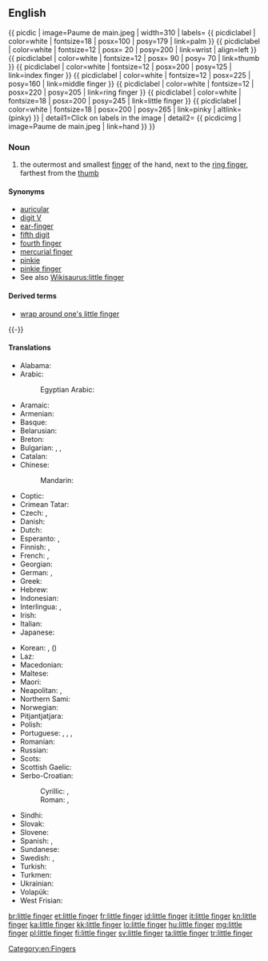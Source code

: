 ==English==
{{ picdic
| image=Paume de main.jpeg
| width=310
| labels=
{{ picdiclabel | color=white | fontsize=18 | posx=100 | posy=179 | link=palm }}
{{ picdiclabel | color=white | fontsize=12 | posx= 20 | posy=200 | link=wrist | align=left }}
{{ picdiclabel | color=white | fontsize=12 | posx= 90 | posy= 70 | link=thumb }}
{{ picdiclabel | color=white | fontsize=12 | posx=200 | posy=125 | link=index finger }}
{{ picdiclabel | color=white | fontsize=12 | posx=225 | posy=160 | link=middle finger }}
{{ picdiclabel | color=white | fontsize=12 | posx=220 | posy=205 | link=ring finger }}
{{ picdiclabel | color=white | fontsize=18 | posx=200 | posy=245 | link=little finger }}
{{ picdiclabel | color=white | fontsize=18 | posx=200 | posy=265 | link=pinky | altlink=(pinky) }}
| detail1=Click on labels in the image
| detail2=
{{ picdicimg | image=Paume de main.jpeg | link=hand }}
}}

===Noun===
{{en-noun|head=[[little]] [[finger]]}}

# the outermost and smallest [[finger]] of the hand, next to the [[ring finger]], farthest from the [[thumb]]

====Synonyms====
* [[auricular]]
* [[digit V]]
* [[ear-finger]]
* [[fifth digit]]
* [[fourth finger]]
* [[mercurial finger]]
* [[pinkie]]
* [[pinkie finger]]
* See also [[Wikisaurus:little finger]]

====Derived terms====
* [[wrap around one's little finger]]

{{-}}

====Translations====
{{trans-top|outermost and smallest finger of the hand}}
* Alabama: {{tø|akz|ilbochòosi}}
* Arabic: {{t-|ar|خنصر|m|tr=xínṣir|sc=Arab}}
*: Egyptian Arabic: {{tø|arz|خنصر|m|tr=xínṣar|sc=Arab}}
* Aramaic: {{tø|arc|ܚܨܪܐ|m|tr=ḥeṣrāʾ|sc=Hebr}}
* Armenian: {{t-|hy|ճկույթ|tr=č̣kuyt'|sc=Armn}}
* Basque: {{t-|eu|atxiki}}
* Belarusian: {{t-|be|мязінец|m|tr=mjazínjec|sc=Cyrl}}
* Breton: {{t+|br|biz-bihan|m}}
* Bulgarian: {{t+|bg|кутре|n|tr=kútre|sc=Cyrl}}, {{t-|bg|малък пръст|m|tr=málǎk prǎst|sc=Cyrl}}, {{t-|bg|малешка|f|tr=maléška|sc=Cyrl}}
* Catalan: {{t-|ca|dit petit|m}}
* Chinese:
*: Mandarin: {{t+|cmn|小指|tr=xiǎozhǐ|sc=Hani}}
* Coptic: {{tø|cop|ⲥⲁⲗⲟⲩⲡⲓⲛ|m|tr=ṣalubin, ṣalupin}}
* Crimean Tatar: {{tø|crh|kiçik parmaq}}
* Czech: {{t+|cs|malík|m}}, {{t+|cs|malíček|m}}
* Danish: {{t-|da|lillefinger}}
* Dutch: {{t+|nl|pink|m}}
* Esperanto: {{t-|eo|malgranda fingro}}, {{t-|eo|etfingro}}
* Finnish: {{t+|fi|pikkusormi}}, {{t+|fi|pikkuvarvas}}
* French: {{t+|fr|petit doigt|m}}, {{t+|fr|auriculaire|m}}
* Georgian: {{t-|ka|ნეკი|tr=neki|sc=Geor}}
* German: {{t+|de|kleiner Finger|m}}, {{t-|de|kleine Zehe|f}}
* Greek: {{t+|el|μικρός|m|tr=mikrós}}
* Hebrew: {{t+|he|זרת|f|tr=zéret|sc=Hebr}}
* Indonesian: {{t+|id|jari kelingking}}
* Interlingua: {{t-|ia|digito auricular}}, {{t-|ia|auricular}}
* Irish: {{t-|ga|méar bheag|f}}
* Italian: {{t+|it|mignolo|m}}
* Japanese: {{t+|ja|小指|tr=こゆび, koyubi|sc=Jpan}}
{{trans-mid}}
* Korean: {{t+|ko|새끼손가락|tr=saekki-songarak|sc=Kore}}, {{t+|ko|소지|tr=soji|sc=Kore}} ({{t+|ko|小指|sc=Kore}})
* Laz: {{tø|lzz|წულუ კითი|tr=culu kiti|sc=Geor}}
* Macedonian: {{t-|mk|мал прст|m|tr=mal p'rst}}
* Maltese: {{t-|mt|saba’ żgħir|m}}
* Maori: {{t-|mi|kōiti}}
* Neapolitan: {{tø|nap|mignulìllo|m}}, {{tø|nap|dito piccerillo|m}}
* Northern Sami: {{tø|se|čelččen}}
* Norwegian: {{t-|no|lillefinger|m}}
* Pitjantjatjara: {{tø|pjt|maṟa ngaḻi}}
* Polish: {{t-|pl|palec mały|m}}
* Portuguese: {{t+|pt|dedo mínimo|m}}, {{t+|pt|mínimo|m}}, {{t+|pt|dedo auricular|m}}, {{qualifier|Brazil}} {{t+|pt|mindinho|m}}
* Romanian: {{t-|ro|deget mic|n}}
* Russian: {{t+|ru|мизинец|m|tr=mizínec}}
* Scots: {{tø|sco|pinkie}}
* Scottish Gaelic: {{t-|gd|lùdag|f}}
* Serbo-Croatian:
*: Cyrillic: {{t-|sh|мали прст|m}}, {{t-|sh|малић|m}}
*: Roman: {{t-|sh|mali prst|m}}, {{t-|sh|malić|m}}
* Sindhi: {{t+|sd|چِيچَ|f}}
* Slovak: {{t-|sk|malíček|m}}
* Slovene: {{t+|sl|mezinec|m}}
* Spanish: {{t-|es|dedo meñique|m}}, {{t+|es|meñique|m}}
* Sundanese: {{t-|su|cingir}}
* Swedish: {{t+|sv|lillfinger}}, {{t+|sv|lilltå}}
* Turkish: {{t+|tr|serçe parmağı}}
* Turkmen: {{t-|tk|külembike}}
* Ukrainian: {{t-|uk|мізинець|m|tr=mizýnecʹ|sc=Cyrl}}
* Volapük: {{t+|vo|rikül}}
* West Frisian: {{t-|fy|pink}}
{{trans-bottom}}

[[Category:en:Fingers]]

[[br:little finger]]
[[et:little finger]]
[[fr:little finger]]
[[id:little finger]]
[[it:little finger]]
[[kn:little finger]]
[[ka:little finger]]
[[kk:little finger]]
[[lo:little finger]]
[[hu:little finger]]
[[mg:little finger]]
[[pl:little finger]]
[[fi:little finger]]
[[sv:little finger]]
[[ta:little finger]]
[[tr:little finger]]